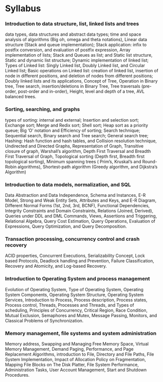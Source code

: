 
# Syllabus

<Steps>

### Introduction to data structure, list, linked lists and trees

data types, data structures and abstract data types; time and space analysis of algorithms (Big oh, omega and theta notations), Linear data structure (Stack and queue implementation); Stack application: infix to postfix conversion, and evaluation of postfix expression, Array implementation of lists; Stack and Queues as list; and Static list structure, Static and dynamic list structure; Dynamic implementation of linked list; Types of Linked list: Singly Linked list, Doubly Linked list, and Circular Linked list; Basic operations on Linked list: creation of linked list, insertion of node in different positions, and deletion of nodes from different positions; Doubly linked lists and its applications, Concept of Tree, Operation in Binary tree, Tree search, insertion/deletions in Binary Tree, Tree traversals (pre-order, post-order and in-order), Height, level and depth of a tree, AVL balanced trees.

### Sorting, searching, and graphs

types of sorting: internal and external; Insertion and selection sort; Exchange sort; Merge and Redix sort; Shell sort; Heap sort as a priority queue; Big ‘O’ notation and Efficiency of sorting; Search technique; Sequential search, Binary search and Tree search; General search tree; Hashing: Hash function and hash tables, and Collision resolution technique, Undirected and Directed Graphs, Representation of Graph, Transitive closure of graph, Warshall’s algorithm, Depth First Traversal and Breadth First Traversal of Graph, Topological sorting (Depth first, Breadth first topological sorting), Minimum spanning trees ( Prim’s, Kruskal’s and Round- Robin algorithms), Shortest-path algorithm (Greedy algorithm, and Dijkstra’s Algorithm)

### Introduction to data models, normalization, and SQL

Data Abstraction and Data Independence, Schema and Instances, E-R Model, Strong and Weak Entity Sets, Attributes and Keys, and E-R Diagram, Different Normal Forms (1st, 2nd, 3rd, BCNF), Functional Dependencies, Integrity Constraints and Domain Constraints, Relations (Joined, Derived), Queries under DDL and DML Commands, Views, Assertions and Triggering, Relational Algebra, Query Cost Estimation, Query Operations, Evaluation of Expressions, Query Optimization, and Query Decomposition.

### Transaction processing, concurrency control and crash recovery

ACID properties, Concurrent Executions, Serializability Concept, Lock based Protocols, Deadlock handling and Prevention, Failure Classification, Recovery and Atomicity, and Log-based Recovery.

### Introduction to Operating System and process management

Evolution of Operating System, Type of Operating System, Operating System Components, Operating System Structure, Operating System Services, Introduction to Process, Process description, Process states, Process control, Threads, Processes and Threads, and Types of scheduling, Principles of Concurrency, Critical Region, Race Condition, Mutual Exclusion, Semaphores and Mutex, Message Passing, Monitors, and Classical Problems of Synchronization.

### Memory management, file systems and system administration

Memory address, Swapping and Managing Free Memory Space, Virtual Memory Management, Demand Paging, Performance, and Page Replacement Algorithms, introduction to File, Directory and File Paths, File System Implementation, Impact of Allocation Policy on Fragmentation, Mapping File Blocks on The Disk Platter, File System Performance, Administration Tasks, User Account Management, Start and Shutdown Procedures.

</Steps>
